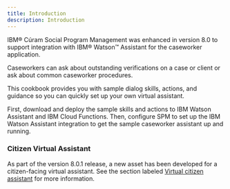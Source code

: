 ```yaml
---
title: Introduction
description: Introduction
---
```


IBM® Cúram Social Program Management was enhanced in version 8.0 to support integration with IBM® Watson™ Assistant for the caseworker application.

Caseworkers can ask about outstanding verifications on a case or client or ask about common caseworker procedures.

This cookbook provides you with sample dialog skills, actions, and guidance so you can quickly set up your own virtual assistant.

First, download and deploy the sample skills and actions to IBM Watson Assistant and IBM Cloud Functions. Then, configure SPM to set up the IBM Watson Assistant integration to get the sample caseworker assistant up and running.

### Citizen Virtual Assistant

As part of the version 8.0.1 release, a new asset has been developed for a citizen-facing virtual assistant.  See the section labeled [Virtual citizen assistant](ce/overview) for more information.
